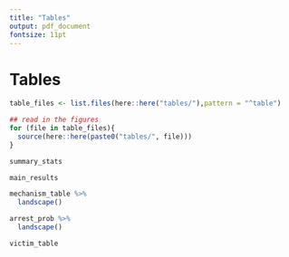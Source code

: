 ```yaml
---
title: "Tables"
output: pdf_document
fontsize: 11pt
---
```


<!-- ```{r setup, include=FALSE} -->
<!-- knitr::opts_chunk$set(echo = F, message = F, warning = F) -->
<!-- knitr::opts_knit$set(root.dir = rprojroot::find_rstudio_root_file()) -->
<!-- library(kableExtra) -->
<!-- ``` -->

\FloatBarrier
# Tables

```r

table_files <- list.files(here::here("tables/"),pattern = "^table")

## read in the figures
for (file in table_files){
  source(here::here(paste0("tables/", file)))
}
```


```r
summary_stats
```

```{=latex}
\begin{sidewaystable}
```
```r
main_results 
```
```{=latex}
\end{sidewaystable}
```


```r
mechanism_table %>% 
  landscape() 
```


```r
arrest_prob %>% 
  landscape()
```

```r
victim_table
```


